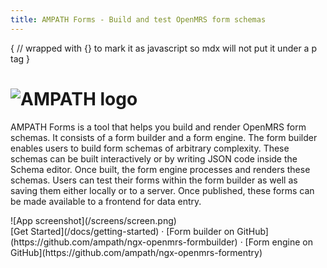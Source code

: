 ```yaml
---
title: AMPATH Forms - Build and test OpenMRS form schemas
---
```



{
// wrapped with {} to mark it as javascript so mdx will not put it under a p tag
}

<h1 className="text-center font-extrabold md:text-4xl mt-8 py-16">
  <div className="flex justify-center">
    <img src="logo.svg" alt="AMPATH logo" height={20} width={400} />
  </div>
</h1>

AMPATH Forms is a tool that helps you build and render OpenMRS form schemas. It consists of a form builder and a form engine. The form builder enables users to build form schemas of arbitrary complexity. These schemas can be built interactively or by writing JSON code inside the Schema editor. Once built, the form engine processes and renders these schemas. Users can test their forms within the form builder as well as saving them either locally or to a server. Once published, these forms can be made available to a frontend for data entry.

<div className="py-20">![App screenshot](/screens/screen.png)</div>

<div className="mt-16 mb-20 text-center">
  [Get Started](/docs/getting-started) · [Form builder on
  GitHub](https://github.com/ampath/ngx-openmrs-formbuilder) · [Form engine on GitHub](https://github.com/ampath/ngx-openmrs-formentry)

</div>
